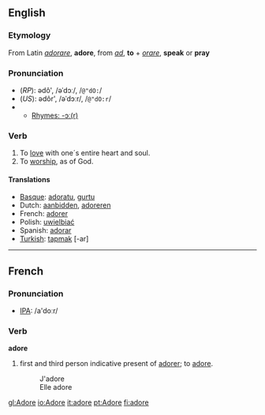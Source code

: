 ==English==

===Etymology===
From Latin ''[[adorare]]'', '''adore''', from ''[[ad]]'', '''to''' + ''[[orare]]'', '''speak''' or '''pray'''

===Pronunciation===
*(''RP''): ədô', /əˈdɔː/, /<tt>@"dO:</tt>/
*(''US''): ədôr', /əˈdɔːr/, /<tt>@"dO:r</tt>/
*{{audio|en-us-adore.ogg|Audio (US)}}
**[[rhymes:English:-ɔː(r)|Rhymes: -ɔː(r)]]

===Verb===
{{en-infl-reg-other-e|ador|e}}

# To [[love]] with one´s entire heart and soul.
# To [[worship]], as of God.

====Translations====

*[[Basque]]: [[adoratu]], [[gurtu]]
*Dutch: [[aanbidden]], [[adoreren]]
*French: [[adorer]]
*Polish: [[uwielbiać]]
*Spanish: [[adorar]]
*[[Turkish]]: [[tapmak]] [-ar]

----

==French==
===Pronunciation===
*[[w:IPA|IPA]]: /a'doːr/
===Verb===
'''adore'''

#first and third person indicative present of [[adorer]]; to [[adore]].
#:J'adore
#:Elle adore

[[gl:Adore]]
[[io:Adore]]
[[it:adore]]
[[pt:Adore]]
[[fi:adore]]